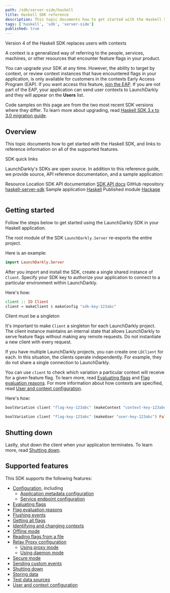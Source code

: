 ```yaml
---
path: /sdk/server-side/haskell
title: Haskell SDK reference
description: This topic documents how to get started with the Haskell SDK, and links to reference information on all of the supported features.
tags: ['haskell', 'sdk', 'server-side']
published: true
---
```


<Callout intent="info">
<CalloutTitle>Version 4 of the Haskell SDK replaces users with contexts</CalloutTitle>
<CalloutDescription>

A context is a generalized way of referring to the people, services, machines, or other resources that encounter feature flags in your product.

You can upgrade your SDK at any time. However, the ability to target by context, or review context instances that have encountered flags in your application, is only available for customers in the contexts Early Access Program (EAP). If you want access this feature, [join the EAP](https://launchdarkly.com/eap). If you are not part of the EAP, your application can send user contexts to LaunchDarkly and they will appear on the **Users** list.

Code samples on this page are from the two most recent SDK versions where they differ. To learn more about upgrading, read [Haskell SDK 3.x to 3.0 migration guide](/sdk/server-side/haskell/migration-3-to-4).

</CalloutDescription>
</Callout>

## Overview

This topic documents how to get started with the Haskell SDK, and links to reference information on all of the supported features.

<Callout intent="primary">
<CalloutTitle>SDK quick links</CalloutTitle>
<CalloutDescription>

LaunchDarkly's SDKs are open source. In addition to this reference guide, we provide source, API reference documentation, and a sample application:

<Table>
  <TableHeader>
    <TableHeadCell>Resource</TableHeadCell>
    <TableHeadCell>Location</TableHeadCell>
  </TableHeader>
  <TableBody>
    <TableRow>
      <TableCell>SDK API documentation</TableCell>
      <TableCell><a href="https://launchdarkly.github.io/haskell-server-sdk/">SDK API docs</a></TableCell>
    </TableRow>
    <TableRow>
      <TableCell>GitHub repository</TableCell>
      <TableCell><a href="https://github.com/launchdarkly/haskell-server-sdk">haskell-server-sdk</a></TableCell>
    </TableRow>
    <TableRow>
      <TableCell>Sample application</TableCell>
      <TableCell><a href="https://github.com/launchdarkly/hello-haskell-server">Haskell</a></TableCell>
    </TableRow>
    <TableRow>
      <TableCell>Published module</TableCell>
      <TableCell><a href="https://hackage.haskell.org/package/launchdarkly-server-sdk">Hackage</a></TableCell>
    </TableRow>
  </TableBody>
</Table>

</CalloutDescription>
</Callout>

## Getting started

Follow the steps below to get started using the LaunchDarkly SDK in your Haskell application.

The root module of the SDK `LaunchDarkly.Server` re-exports the entire project.

Here is an example:

<CodeSample>
<CSTab label="Haskell">

```haskell
import LaunchDarkly.Server
```

</CSTab>
</CodeSample>

After you import and install the SDK, create a single shared instance of `Client`. Specify your SDK key to authorize your application to connect to a particular environment within LaunchDarkly.

Here's how:

<CodeSample>
<CSTab label="Haskell">

```haskell
client :: IO Client
client = makeClient $ makeConfig "sdk-key-123abc"
```

</CSTab>
</CodeSample>

<Callout intent="alert">
<CalloutTitle>Client must be a singleton</CalloutTitle>
<CalloutDescription>

It's important to make `Client` a singleton for each LaunchDarkly project. The client instance maintains an internal state that allows LaunchDarkly to serve feature flags without making any remote requests. Do not instantiate a new client with every request.

If you have multiple LaunchDarkly projects, you can create one `LDClient` for each. In this situation, the clients operate independently. For example, they do not share a single connection to LaunchDarkly.

</CalloutDescription>
</Callout>

You can use `client` to check which variation a particular context will receive for a given feature flag. To learn more, read [Evaluating flags](/sdk/features/evaluating) and [Flag evaluation reasons](/sdk/features/evaluation-reasons). For more information about how contexts are specified, read [User and context configuration](/sdk/features/user-context-config).

Here's how:

<CodeSample>
<CSTab label="Haskell SDK v4.0">

```haskell
boolVariation client "flag-key-123abc" (makeContext "context-key-123abc" "context-kind") False
```

</CSTab>
<CSTab label="Haskell SDK v3.x">

```haskell
boolVariation client "flag-key-123abc" (makeUser "user-key-123abc") False
```

</CSTab>
</CodeSample>

## Shutting down

Lastly, shut down the client when your application terminates. To learn more, read [Shutting down](/sdk/features/shutdown#haskell).

## Supported features

This SDK supports the following features:

* [Configuration](/sdk/features/config#haskell), including
  * [Application metadata configuration](/sdk/features/app-config#haskell)
  * [Service endpoint configuration](/sdk/features/service-endpoint-configuration#haskell)
* [Evaluating flags](/sdk/features/evaluating#haskell)
* [Flag evaluation reasons](/sdk/features/evaluation-reasons#haskell)
* [Flushing events](/sdk/features/flush#haskell)
* [Getting all flags](/sdk/features/all-flags#haskell)
* [Identifying and changing contexts](/sdk/features/identify#haskell)
* [Offline mode](/sdk/features/offline-mode#haskell)
* [Reading flags from a file](/sdk/features/flags-from-files#haskell)
* [Relay Proxy configuration](/sdk/features/relay-proxy-configuration)
  * [Using proxy mode](/sdk/features/relay-proxy-configuration/proxy-mode#haskell)
  * [Using daemon mode](/sdk/features/relay-proxy-configuration/daemon-mode#haskell)
* [Secure mode](/sdk/features/secure-mode#haskell)
* [Sending custom events](/sdk/features/events#haskell)
* [Shutting down](/sdk/features/shutdown#haskell)
* [Storing data](/sdk/features/storing-data#haskell)
* [Test data sources](/sdk/features/test-data-sources#haskell)
* [User and context configuration](/sdk/features/user-context-config#haskell)
